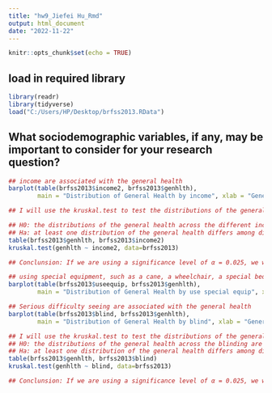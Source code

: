 ```yaml
---
title: "hw9_Jiefei Hu_Rmd"
output: html_document
date: "2022-11-22"
---
```


```r
knitr::opts_chunk$set(echo = TRUE)
```

## load in required library
```r
library(readr)
library(tidyverse)
load("C:/Users/HP/Desktop/brfss2013.RData")
```

## What sociodemographic variables, if any, may be important to consider for your research question?
```r
## income are associated with the general health
barplot(table(brfss2013$income2, brfss2013$genhlth),
        main = "Distribution of General Health by income", xlab = "General Health", ylab = "frequency", legend = rownames(table(brfss2013$income2, brfss2013$genhlth)), beside = TRUE)

## I will use the kruskal.test to test the distributions of the general health across different income

## H0: the distributions of the general health across the different income are the same
## Ha: at least one distribution of the general health differs among different income
table(brfss2013$genhlth, brfss2013$income2)
kruskal.test(genhlth ~ income2, data=brfss2013)

## Conclunsion: If we are using a significance level of α = 0.025, we would conclude that the distributions of the general health across the different income are the same (p-value = 2.2e-16 < 0.025). From our barplots, it appears as though higher family income yielded better general health than lower family income
```



```r
## using special equipment, such as a cane, a wheelchair, a special bed, or a special telephone are associated with the general health
barplot(table(brfss2013$useequip, brfss2013$genhlth),
        main = "Distribution of General Health by use special equip", xlab = "General Health", ylab = "frequency",legend = rownames(table(brfss2013$useequip, brfss2013$genhlth)))
```

```r
## Serious difficulty seeing are associated with the general health
barplot(table(brfss2013$blind, brfss2013$genhlth),
        main = "Distribution of General Health by blind", xlab = "General Health", ylab = "frequency", legend = rownames(table(brfss2013$blind, brfss2013$genhlth)))

## I will use the kruskal.test to test the distributions of the general health across the blinding
## H0: the distributions of the general health across the blinding are the same
## Ha: at least one distribution of the general health differs among different blind
table(brfss2013$genhlth, brfss2013$blind)
kruskal.test(genhlth ~ blind, data=brfss2013)

## Conclunsion: If we are using a significance level of α = 0.025, we would conclude that there is sufficient evidence to reject the assumption that the distributions of the general health across the blinding are the same (p-value = 2.2e-16 < 0.025). From our barplots, it appears as though not blind yielded better general health than blind
```



